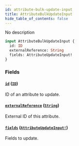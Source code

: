 ```yaml
---
id: attribute-bulk-update-input
title: AttributeBulkUpdateInput
hide_table_of_contents: false
---
```


No description

```graphql
input AttributeBulkUpdateInput {
  id: ID
  externalReference: String
  fields: AttributeUpdateInput!
}
```

### Fields

#### [`id`](#) ([`ID`](../../../developer/api-reference/scalars/id))

ID of an attribute to update.

#### [`externalReference`](#) ([`String`](../../../developer/api-reference/scalars/string))

External ID of this attribute.

#### [`fields`](#) ([`AttributeUpdateInput!`](../../../developer/api-reference/inputs/attribute-update-input))

Fields to update.

